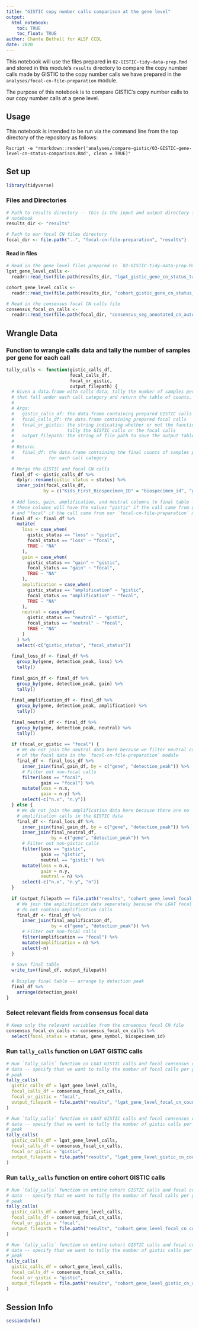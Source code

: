 ```yaml
---
title: "GISTIC copy number calls comparison at the gene level"
output: 
  html_notebook:
    toc: TRUE
    toc_float: TRUE
author: Chante Bethell for ALSF CCDL
date: 2020
---
```


This notebook will use the files prepared in `02-GISTIC-tidy-data-prep.Rmd` and stored in this module's `results` directory to compare the copy number calls made by GISTIC to the copy number calls we have prepared in the `analyses/focal-cn-file-preparation` module.

The purpose of this notebook is to compare GISTIC's copy number calls to our copy number calls at a gene level. 

## Usage

This notebook is intended to be run via the command line from the top directory
of the repository as follows:

```
Rscript -e "rmarkdown::render('analyses/compare-gistic/03-GISTIC-gene-level-cn-status-comparison.Rmd', clean = TRUE)"
```

## Set up

```r
library(tidyverse)
```

### Files and Directories

```r
# Path to results directory -- this is the input and output directory for this
# notebook
results_dir <- "results"

# Path to our focal CN files directory
focal_dir <- file.path("..", "focal-cn-file-preparation", "results")
```

#### Read in files

```r
# Read in the gene level files prepared in `02-GISTIC-tidy-data-prep.Rmd`
lgat_gene_level_calls <-
  readr::read_tsv(file.path(results_dir, "lgat_gistic_gene_cn_status_table.tsv.gz"))

cohort_gene_level_calls <-
  readr::read_tsv(file.path(results_dir, "cohort_gistic_gene_cn_status_table.tsv.gz"))

# Read in the consensus focal CN calls file
consensus_focal_cn_calls <-
  readr::read_tsv(file.path(focal_dir, "consensus_seg_annotated_cn_autosomes.tsv.gz"))
```

## Wrangle Data

### Function to wrangle calls data and tally the number of samples per gene for each call

```r
tally_calls <- function(gistic_calls_df,
                        focal_calls_df,
                        focal_or_gistic,
                        output_filepath) {
  # Given a data.frame with calls data, tally the number of samples per gene
  # that fall under each call category and return the table of counts.
  #
  # Args:
  #   gistic_calls_df: the data.frame containing prepared GISTIC calls
  #   focal_calls_df: the data.frame containing prepared focal calls
  #   focal_or_gistic: the string indicating whether or not the function should
  #                    tally the GISTIC calls or the focal calls
  #   output_filepath: the string of file path to save the output table to
  #
  # Return:
  #   final_df: the data.frame containing the final counts of samples per gene
  #             for each call category
  
  # Merge the GISTIC and focal CN calls
  final_df <- gistic_calls_df %>%
    dplyr::rename(gistic_status = status) %>%
    inner_join(focal_calls_df,
              by = c("Kids_First_Biospecimen_ID" = "biospecimen_id", "gene" = "gene_symbol"))
  
  # Add loss, gain, amplification, and neutral columns to final table --
  # these columns will have the values "gistic" if the call came from gistic
  # and "focal" if the call came from our `focal-cn-file-preparation` module
  final_df <- final_df %>%
    mutate(
      loss = case_when(
        gistic_status == "loss" ~ "gistic",
        focal_status == "loss" ~ "focal",
        TRUE ~ "NA"
      ),
      gain = case_when(
        gistic_status == "gain" ~ "gistic",
        focal_status == "gain" ~ "focal",
        TRUE ~ "NA"
      ),
      amplification = case_when(
        gistic_status == "amplification" ~ "gistic",
        focal_status == "amplification" ~ "focal",
        TRUE ~ "NA"
      ),
      neutral = case_when(
        gistic_status == "neutral" ~ "gistic",
        focal_status == "neutral" ~ "focal",
        TRUE ~ "NA"
      )
    ) %>%
    select(-c("gistic_status", "focal_status"))
  
  final_loss_df <- final_df %>%
    group_by(gene, detection_peak, loss) %>%
    tally()
  
  final_gain_df <- final_df %>%
    group_by(gene, detection_peak, gain) %>%
    tally()
  
  final_amplification_df <- final_df %>%
    group_by(gene, detection_peak, amplification) %>%
    tally()
  
  final_neutral_df <- final_df %>%
    group_by(gene, detection_peak, neutral) %>%
    tally()
  
  if (focal_or_gistic == "focal") {
    # We do not join the neutral data here because we filter neutral calls out
    # of the focal data in the `focal-cn-file-preparation` module
    final_df <- final_loss_df %>%
      inner_join(final_gain_df, by = c("gene", "detection_peak")) %>%
      # Filter out non-focal calls
      filter(loss == "focal",
             gain == "focal") %>%
      mutate(loss = n.x,
             gain = n.y) %>%
      select(-c("n.x", "n.y"))
  } else {
    # We do not join the amplification data here because there are no
    # amplification calls in the GISTIC data
    final_df <- final_loss_df %>%
      inner_join(final_gain_df, by = c("gene", "detection_peak")) %>%
      inner_join(final_neutral_df,
                 by = c("gene", "detection_peak")) %>%
      # Filter out non-gistic calls
      filter(loss == "gistic",
             gain == "gistic",
             neutral == "gistic") %>%
      mutate(loss = n.x,
             gain = n.y,
             neutral = n) %>%
      select(-c("n.x", "n.y", "n"))
  }
  
  if (output_filepath == file.path("results", "cohort_gene_level_focal_cn_counts.tsv")) {
    # We join the amplification data separately because the LGAT focal data
    # do not contain amplification calls
    final_df <- final_df %>%
      inner_join(final_amplification_df,
                 by = c("gene", "detection_peak")) %>%
      # Filter out non-focal calls
      filter(amplification == "focal") %>%
      mutate(amplification = n) %>%
      select(-n)
  }
  
  # Save final table
  write_tsv(final_df, output_filepath)
  
  # Display final table -- arrange by detection peak
  final_df %>%
    arrange(detection_peak)
}
```

### Select relevant fields from consensus focal data

```r
# Keep only the relevant variables from the consensus focal CN file
consensus_focal_cn_calls <- consensus_focal_cn_calls %>%
  select(focal_status = status, gene_symbol, biospecimen_id)
```

### Run `tally_calls` function on LGAT GISTIC calls

```r
# Run `tally_calls` function on LGAT GISTIC calls and focal consensus calls
# data -- specify that we want to tally the number of focal calls per gene and
# peak
tally_calls(
  gistic_calls_df = lgat_gene_level_calls,
  focal_calls_df = consensus_focal_cn_calls,
  focal_or_gistic = "focal",
  output_filepath = file.path("results", "lgat_gene_level_focal_cn_counts.tsv")
)

# Run `tally_calls` function on LGAT GISTIC calls and focal consensus calls
# data -- specify that we want to tally the number of gistic calls per gene and
# peak
tally_calls(
  gistic_calls_df = lgat_gene_level_calls,
  focal_calls_df = consensus_focal_cn_calls,
  focal_or_gistic = "gistic",
  output_filepath = file.path("results", "lgat_gene_level_gistic_cn_counts.tsv")
)
```

### Run `tally_calls` function on entire cohort GISTIC calls

```r
# Run `tally_calls` function on entire cohort GISTIC calls and focal consensus calls
# data -- specify that we want to tally the number of focal calls per gene and
# peak
tally_calls(
  gistic_calls_df = cohort_gene_level_calls,
  focal_calls_df = consensus_focal_cn_calls,
  focal_or_gistic = "focal",
  output_filepath = file.path("results", "cohort_gene_level_focal_cn_counts.tsv")
)

# Run `tally_calls` function on entire cohort GISTIC calls and focal consensus calls
# data -- specify that we want to tally the number of gistic calls per gene and
# peak
tally_calls(
  gistic_calls_df = cohort_gene_level_calls,
  focal_calls_df = consensus_focal_cn_calls,
  focal_or_gistic = "gistic",
  output_filepath = file.path("results", "cohort_gene_level_gistic_cn_counts.tsv")
)
```

## Session Info

```r
sessionInfo()
```


